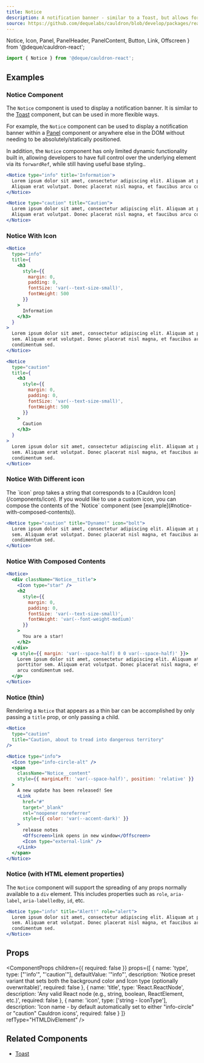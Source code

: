 ```yaml
---
title: Notice
description: A notification banner - similar to a Toast, but allows for more flexibile positioning and control.
source: https://github.com/dequelabs/cauldron/blob/develop/packages/react/src/components/Notice/Notice.tsx
---
```


  Notice,
  Icon,
  Panel,
  PanelHeader,
  PanelContent,
  Button,
  Link,
  Offscreen
} from '@deque/cauldron-react';

```js
import { Notice } from '@deque/cauldron-react';
```

## Examples

### Notice Component

The `Notice` component is used to display a notification banner. It is similar to the [Toast](./Toast) component,
but can be used in more flexible ways.

For example, the `Notice` component can be used to display a notification banner within a [Panel](./Panel) component
or anywhere else in the DOM without needing to be absolutely/statically positioned.

In addition, the `Notice` component has only limited dynamic functionality built in, allowing developers to
have full control over the underlying element via its `forwardRef`, while still having useful base styling..

```jsx example
<Notice type="info" title='Information'>
  Lorem ipsum dolor sit amet, consectetur adipiscing elit. Aliquam at porttitor sem.
  Aliquam erat volutpat. Donec placerat nisl magna, et faucibus arcu condimentum sed.
</Notice>

<Notice type="caution" title="Caution">
  Lorem ipsum dolor sit amet, consectetur adipiscing elit. Aliquam at porttitor sem.
  Aliquam erat volutpat. Donec placerat nisl magna, et faucibus arcu condimentum sed.
</Notice>
```

### Notice With Icon

```jsx example
<Notice
  type="info"
  title={
    <h3
      style={{
        margin: 0,
        padding: 0,
        fontSize: 'var(--text-size-small)',
        fontWeight: 500
      }}
    >
      Information
    </h3>
  }
>
  Lorem ipsum dolor sit amet, consectetur adipiscing elit. Aliquam at porttitor
  sem. Aliquam erat volutpat. Donec placerat nisl magna, et faucibus arcu
  condimentum sed.
</Notice>

<Notice
  type="caution"
  title={
    <h3
      style={{
        margin: 0,
        padding: 0,
        fontSize: 'var(--text-size-small)',
        fontWeight: 500
      }}
    >
      Caution
    </h3>
  }
>
  Lorem ipsum dolor sit amet, consectetur adipiscing elit. Aliquam at porttitor
  sem. Aliquam erat volutpat. Donec placerat nisl magna, et faucibus arcu
  condimentum sed.
</Notice>
```

### Notice With Different icon

<Note>
  The `icon` prop takes a string that corresponds to a [Cauldron
  Icon](/components/icon). If you would like to use a custom icon, you can
  compose the contents of the `Notice` component (see
  [example](#notice-with-composed-contents)).
</Note>

```jsx example
<Notice type="caution" title="Dynamo!" icon="bolt">
  Lorem ipsum dolor sit amet, consectetur adipiscing elit. Aliquam at porttitor
  sem. Aliquam erat volutpat. Donec placerat nisl magna, et faucibus arcu
  condimentum sed.
</Notice>
```

### Notice With Composed Contents

```jsx example
<Notice>
  <div className="Notice__title">
    <Icon type="star" />
    <h2
      style={{
        margin: 0,
        padding: 0,
        fontSize: 'var(--text-size-small)',
        fontWeight: 'var(--font-weight-medium)'
      }}
    >
      You are a star!
    </h2>
  </div>
  <p style={{ margin: 'var(--space-half) 0 0 var(--space-half)' }}>
    Lorem ipsum dolor sit amet, consectetur adipiscing elit. Aliquam at
    porttitor sem. Aliquam erat volutpat. Donec placerat nisl magna, et faucibus
    arcu condimentum sed.
  </p>
</Notice>
```

### Notice (thin)

Rendering a `Notice` that appears as a thin bar can be accomplished by only passing a `title` prop, or only passing a child.

```jsx example
<Notice
  type="caution"
  title="Caution, about to tread into dangerous territory"
/>

<Notice type="info">
  <Icon type="info-circle-alt" />
  <span
    className="Notice__content"
    style={{ marginLeft: 'var(--space-half)', position: 'relative' }}
  >
    A new update has been released! See
    <Link
      href="#"
      target="_blank"
      rel="noopener noreferrer"
      style={{ color: 'var(--accent-dark)' }}
    >
      release notes
      <Offscreen>link opens in new window</Offscreen>
      <Icon type="external-link" />
    </Link>
  </span>
</Notice>

```

### Notice (with HTML element properties)

The `Notice` component will support the spreading of any props normally available to a `div` element. This includes
properties such as `role`, `aria-label`, `aria-labelledby`, `id`, etc.

```jsx example
<Notice type="info" title="Alert!" role="alert">
  Lorem ipsum dolor sit amet, consectetur adipiscing elit. Aliquam at porttitor
  sem. Aliquam erat volutpat. Donec placerat nisl magna, et faucibus arcu
  condimentum sed.
</Notice>
```

## Props

<ComponentProps
  children={{ required: false }}
  props={[
    {
      name: 'type',
      type: ["'info'", "'caution'"],
      defaultValue: '"info"',
      description:
        'Notice preset variant that sets both the background color and Icon type (optionally overwritable)',
      required: false
    },
    {
      name: 'title',
      type: 'React.ReactNode',
      description:
        'Any valid React node (e.g., string, boolean, ReactElement, etc.)',
      required: false
    },
    {
      name: 'icon',
      type: ['string - IconType'],
      description:
        'Icon name - by default automatically set to either "info-circle" or "caution" Cauldron icons',
      required: false
    }
  ]}
  refType="HTMLDivElement"
/>

## Related Components

- [Toast](./Toast)

